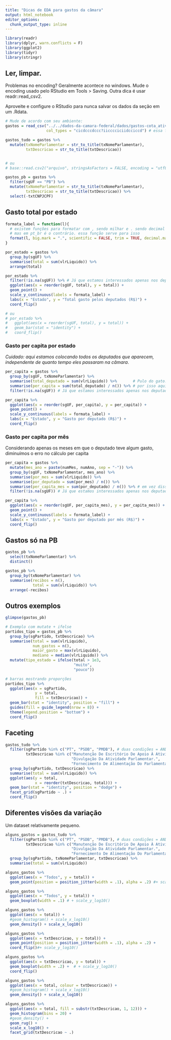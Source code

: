 ```yaml
---
title: "Dicas de EDA para gastos da câmara"
output: html_notebook
editor_options: 
  chunk_output_type: inline
---
```


```r
library(readr)
library(dplyr, warn.conflicts = F)
library(ggplot2)
library(tidyr)
library(stringr)
```

## Ler, limpar.

Problemas no encoding? Geralmente acontece no windows. Mude o encoding usado pelo RStudio em Tools > Saving. Outra dica é usar readr::read_csv2.

Aproveite e configure o RStudio para nunca salvar os dados da seção em um .Rdata. 

```r
# Mude de acordo com seu ambiente:
gastos = read_csv("../../dados-da-camara-federal/dados/gastos-cota_atividade_parlamentar.csv", 
                  col_types = "cicdcccdccc?iicccciciidcciccd") # essa formatação de letras é explicada em ?read_csv

gastos_tudo = gastos %>% 
  mutate(txNomeParlamentar = str_to_title(txNomeParlamentar), 
         txtDescricao = str_to_title(txtDescricao)) 


# ou
# base::read.csv2("arquivo", stringsAsFactors = FALSE, encoding = "utf8")

gastos_pb = gastos %>% 
  filter(sgUF == "PB") %>% 
  mutate(txNomeParlamentar = str_to_title(txNomeParlamentar), 
         txtDescricao = str_to_title(txtDescricao)) %>% 
  select(-txtCNPJCPF)
```

## Gasto total por estado

```r
formata_label = function(l){
  # existem funções para formatar com , sendo milhar e . sendo decimal (scales::comma)
  # mas em pt_br é o contrário. essa função serve para isso
  format(l, big.mark = ".", scientific = FALSE, trim = TRUE, decimal.mark = ",")
} 

por_estado = gastos %>% 
  group_by(sgUF) %>% 
  summarise(total = sum(vlrLiquido)) %>% 
  arrange(total)

por_estado %>% 
  filter(!is.na(sgUF)) %>% # Já que estamos interessados apenas nos deputados.
  ggplot(aes(x = reorder(sgUF, total), y = total)) + 
  geom_point() + 
  scale_y_continuous(labels = formata_label) + 
  labs(x = "Estado", y = "Total gasto pelos deputados (R$)") + 
  coord_flip()

# ou 
# por_estado %>% 
#   ggplot(aes(x = reorder(sgUF, total), y = total)) + 
#   geom_bar(stat = "identity") + 
#   coord_flip()
```

### Gasto per capita por estado

*Cuidado: aqui estamos colocando todos os deputados que aparecem, independente de quanto tempo eles passaram na câmara*.

```r
per_capita = gastos %>% 
  group_by(sgUF, txNomeParlamentar) %>% 
  summarise(total_deputado = sum(vlrLiquido)) %>%       # Pulo do gato: summarise remove um nível do group_by
  summarise(per_capita = sum(total_deputado) / n()) %>% # por isso aqui estamos agrupados por UF apenas
  filter(!is.na(sgUF)) # Já que estamos interessados apenas nos deputados.

per_capita %>% 
  ggplot(aes(x = reorder(sgUF, per_capita), y = per_capita)) + 
  geom_point() + 
  scale_y_continuous(labels = formata_label) + 
  labs(x = "Estado", y = "Gasto por deputado (R$)") + 
  coord_flip()
```

### Gasto per capita por mês

Considerando apenas os meses em que o deputado teve algum gasto, diminuímos o erro no cálculo per capita

```r
per_capita = gastos %>% 
  mutate(mes_ano = paste(numMes, numAno, sep = "-")) %>% 
  group_by(sgUF, txNomeParlamentar, mes_ano) %>% 
  summarise(por_mes = sum(vlrLiquido)) %>%
  summarise(por_deputado = sum(por_mes) / n()) %>%
  summarise(per_capita_mes = sum(por_deputado) / n()) %>% # em vez disso poderíamos fazer median()
  filter(!is.na(sgUF)) # Já que estamos interessados apenas nos deputados.

per_capita %>% 
  ggplot(aes(x = reorder(sgUF, per_capita_mes), y = per_capita_mes)) + 
  geom_point() + 
  scale_y_continuous(labels = formata_label) + 
  labs(x = "Estado", y = "Gasto por deputado por mês (R$)") + 
  coord_flip()
```

## Gastos só na PB

```r
gastos_pb %>% 
  select(txNomeParlamentar) %>% 
  distinct()

gastos_pb %>% 
  group_by(txNomeParlamentar) %>% 
  summarise(recibos = n(), 
            total = sum(vlrLiquido)) %>% 
  arrange(-recibos)
```

## Outros exemplos

```r
glimpse(gastos_pb)

# Exemplo com mutate + ifelse
partidos_tipo = gastos_pb %>% 
  group_by(sgPartido, txtDescricao) %>% 
  summarise(total = sum(vlrLiquido), 
            num_gastos = n(), 
            maior_gasto = max(vlrLiquido), 
            mediano = median(vlrLiquido)) %>% 
  mutate(tipo_estado = ifelse(total > 1e3, 
                              "muito", 
                              "pouco"))

# barras mostrando proporções
partidos_tipo %>% 
  ggplot(aes(x = sgPartido, 
             y = total, 
             fill = txtDescricao)) + 
  geom_bar(stat = "identity", position = "fill") + 
  guides(fill = guide_legend(nrow = 8)) + 
  theme(legend.position = "bottom") + 
  coord_flip()

```

## Faceting

```r
gastos_tudo %>% 
  filter(sgPartido %in% c("PT", "PSDB", "PMDB"), # duas condições = AND
         txtDescricao %in% c("Manutenção De Escritório De Apoio À Atividade Parlamentar", 
                             "Divulgação Da Atividade Parlamentar.", 
                             "Fornecimento De Alimentação Do Parlamentar")) %>% # %in% é muito útil!
  group_by(sgPartido, txtDescricao) %>% 
  summarise(total = sum(vlrLiquido)) %>% 
  ggplot(aes(y = total, 
             x = reorder(txtDescricao, total))) + 
  geom_bar(stat = "identity", position = "dodge") + 
  facet_grid(sgPartido ~ .) + 
  coord_flip()
```

## Diferentes visões da variação

Um dataset relativamente pequeno. 

```r
alguns_gastos = gastos_tudo %>% 
  filter(sgPartido %in% c("PT", "PSDB", "PMDB"), # duas condições = AND
         txtDescricao %in% c("Manutenção De Escritório De Apoio À Atividade Parlamentar", 
                             "Divulgação Da Atividade Parlamentar.", 
                             "Fornecimento De Alimentação Do Parlamentar")) %>% # %in% é muito útil!
  group_by(sgPartido, txNomeParlamentar, txtDescricao) %>% 
  summarise(total = sum(vlrLiquido)) 
```

```r
alguns_gastos %>% 
  ggplot(aes(x = "Todos", y = total)) + 
  geom_point(position = position_jitter(width = .1), alpha = .2) #+ scale_y_log10()

alguns_gastos %>% 
  ggplot(aes(x = "Todos", y = total)) + 
  geom_boxplot(width = .1) # + scale_y_log10()

alguns_gastos %>% 
  ggplot(aes(x = total)) + 
  #geom_histogram() + scale_x_log10()
  geom_density() + scale_x_log10()
```

```r
alguns_gastos %>% 
  ggplot(aes(x = txtDescricao, y = total)) + 
  geom_point(position = position_jitter(width = .1), alpha = .2) + 
  coord_flip()#+ scale_y_log10() 

alguns_gastos %>% 
  ggplot(aes(x = txtDescricao, y = total)) + 
  geom_boxplot(width = .2) +  # + scale_y_log10() 
  coord_flip()

alguns_gastos %>% 
  ggplot(aes(x = total, colour = txtDescricao)) + 
  #geom_histogram() + scale_x_log10()
  geom_density() + scale_x_log10()

alguns_gastos %>% 
  ggplot(aes(x = total, fill = substr(txtDescricao, 1, 12))) + 
  geom_histogram(bins = 20) +
  #geom_density() + 
  geom_rug() + 
  scale_x_log10() + 
  facet_grid(txtDescricao ~ .)

```

